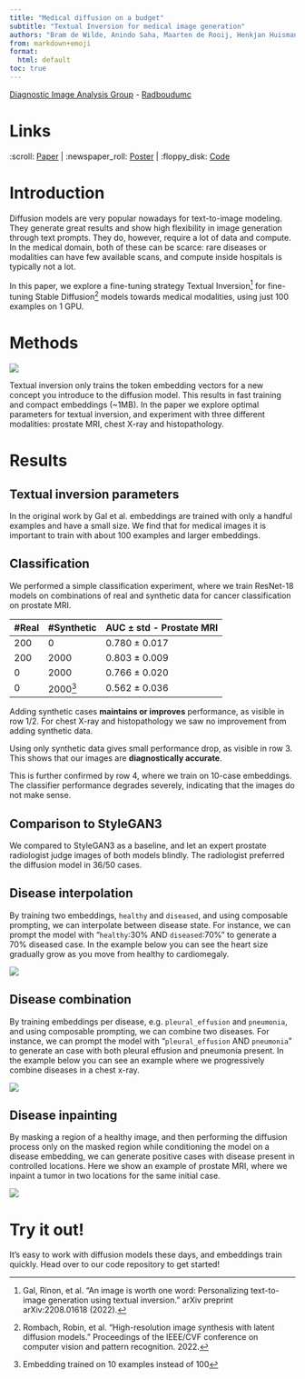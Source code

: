 ```yaml
---
title: "Medical diffusion on a budget"
subtitle: "Textual Inversion for medical image generation"
authors: "Bram de Wilde, Anindo Saha, Maarten de Rooij, Henkjan Huisman, Geert Litjens"
from: markdown+emoji
format:
  html: default
toc: true
---
```


[Diagnostic Image Analysis Group](https://diagnijmegen.nl) - [Radboudumc](https://radboudumc.nl/)

# Links

:scroll: [Paper](arxiv) | :newspaper_roll: [Poster](https://raw.githubusercontent.com/brambozz/medical-diffusion-on-a-budget/main/poster/poster.pdf) | :floppy_disk: [Code](https://github.com/brambozz/medical-diffusion-on-a-budget)  


# Introduction

Diffusion models are very popular nowadays for text-to-image modeling.
They generate great results and show high flexibility in image generation
through text prompts. They do, however, require a lot of data and compute.
In the medical domain, both of these can be scarce: rare diseases or
modalities can have few available scans, and compute inside hospitals is
typically not a lot.

In this paper, we explore a fine-tuning strategy Textual Inversion^[Gal, Rinon, et al. "An image is worth one word: Personalizing text-to-image generation using textual inversion." arXiv preprint arXiv:2208.01618 (2022).] for
fine-tuning Stable Diffusion^[Rombach, Robin, et al. "High-resolution image synthesis with latent diffusion models." Proceedings of the IEEE/CVF conference on computer vision and pattern recognition. 2022.] models towards medical modalities, using
just 100 examples on 1 GPU.

# Methods

![](media/general-overview.svg)

Textual inversion only trains the token embedding vectors for a new 
concept you introduce to the diffusion model. This results in fast
training and compact embeddings (~1MB). In the paper we explore optimal
parameters for textual inversion, and experiment with three different
modalities: prostate MRI, chest X-ray and histopathology.

# Results

## Textual inversion parameters

In the original work by Gal et al. embeddings are trained with only a
handful examples and have a small size. We find that for medical images
it is important to train with about 100 examples and larger embeddings.

## Classification

We performed a simple classification experiment, where we train ResNet-18
models on combinations of real and synthetic data for cancer classification
on prostate MRI.

| #Real | #Synthetic | AUC ± std - Prostate MRI |
|-------|--------|--------------------|
| 200   | 0      | 0.780 ± 0.017      |
| 200   | 2000   | 0.803 ± 0.009      |
| 0     | 2000   | 0.766 ± 0.020      |
| 0     | 2000[^1] | 0.562 ± 0.036      |

Adding synthetic cases **maintains or improves** performance, as visible
in row 1/2. For chest X-ray and histopathology we saw no improvement from
adding synthetic data.

Using only synthetic data gives small performance drop, as visible in row
3. This shows that our images are **diagnostically accurate**.

This is further confirmed by row 4, where we train on 10-case embeddings.
The classifier performance degrades severely, indicating that the images
do not make sense.

[^1]: Embedding trained on 10 examples instead of 100 

## Comparison to StyleGAN3

We compared to StyleGAN3 as a baseline, and let an expert prostate radiologist judge images of both models blindly. The radiologist preferred the diffusion model in 36/50 cases.

## Disease interpolation

By training two embeddings, `healthy` and `diseased`, and using composable
prompting, we can interpolate between disease state. For instance, we can
prompt the model with "`healthy`:30% AND `diseased`:70%" to generate a 70%
diseased case. In the example below you can see the heart size gradually
grow as you move from healthy to cardiomegaly.

![](media/disease_interpolation.png)

## Disease combination

By training embeddings per disease, e.g. `pleural_effusion` and `pneumonia`, and using composable prompting, we can combine two diseases. For instance, we can
prompt the model with "`pleural_effusion` AND `pneumonia`" to generate an 
case with both pleural effusion and pneumonia present. In the example below you can see an example where we progressively combine diseases in a chest
x-ray.

![](media/chexpert_composition.png)

## Disease inpainting

By masking a region of a healthy image, and then performing the diffusion
process only on the masked region while conditioning the model on a 
disease embedding, we can generate positive cases with disease present
in controlled locations. Here we show an example of prostate MRI, where
we inpaint a tumor in two locations for the same initial case.

![](media/prostate_inpainting.png)

# Try it out!

It's easy to work with diffusion models these days, and embeddings train
quickly. Head over to our code repository to get started!
